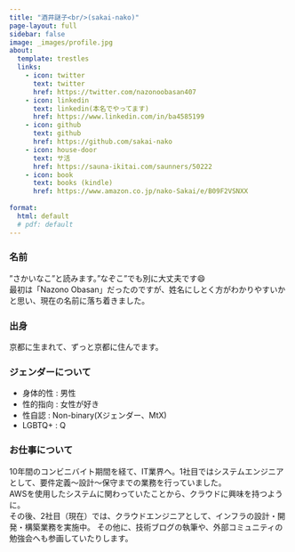 ```yaml
---
title: "酒井謎子<br/>(sakai-nako)"
page-layout: full
sidebar: false
image: _images/profile.jpg
about:
  template: trestles
  links: 
    - icon: twitter
      text: twitter
      href: https://twitter.com/nazonoobasan407
    - icon: linkedin
      text: linkedin(本名でやってます)
      href: https://www.linkedin.com/in/ba4585199
    - icon: github
      text: github
      href: https://github.com/sakai-nako
    - icon: house-door
      text: サ活
      href: https://sauna-ikitai.com/saunners/50222
    - icon: book
      text: books (kindle)
      href: https://www.amazon.co.jp/nako-Sakai/e/B09F2VSNXX
  
format:
  html: default
  # pdf: default
---
```


### 名前

”さかいなこ”と読みます。”なぞこ”でも別に大丈夫です😄  
最初は「Nazono Obasan」だったのですが、姓名にしとく方がわかりやすいかと思い、現在の名前に落ち着きました。

### 出身

京都に生まれて、ずっと京都に住んでます。

### ジェンダーについて

- 身体的性 : 男性
- 性的指向 : 女性が好き
- 性自認 : Non-binary(Xジェンダー、MtX)
- LGBTQ+ : Q

### お仕事について

10年間のコンビニバイト期間を経て、IT業界へ。1社目ではシステムエンジニアとして、要件定義〜設計〜保守までの業務を行っていました。  
AWSを使用したシステムに関わっていたことから、クラウドに興味を持つように。  
その後、2社目（現在）では、クラウドエンジニアとして、インフラの設計・開発・構築業務を実施中。
その他に、技術ブログの執筆や、外部コミュニティの勉強会へも参画していたりします。
